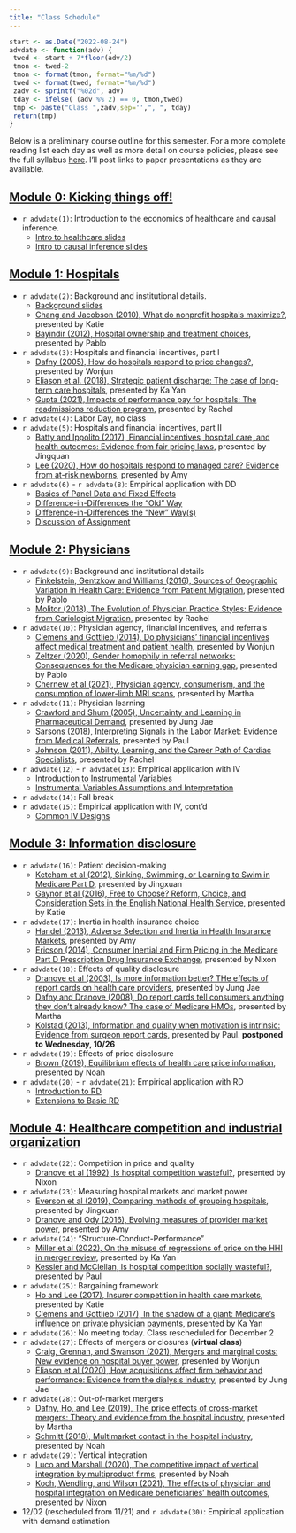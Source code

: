 ```yaml
---
title: "Class Schedule"
---
```


```r
start <- as.Date("2022-08-24")
advdate <- function(adv) {
 twed <- start + 7*floor(adv/2)
 tmon <- twed-2
 tmon <- format(tmon, format="%m/%d")
 twed <- format(twed, format="%m/%d")
 zadv <- sprintf("%02d", adv)
 tday <- ifelse( (adv %% 2) == 0, tmon,twed)
 tmp <- paste("Class ",zadv,sep='',", ", tday)
 return(tmp)
}
```

Below is a preliminary course outline for this semester. For a more complete reading list each day as well as more detail on course policies, please see the full syllabus [here](syllabus/syllabus-771.pdf). I'll post links to paper presentations as they are available.


## [Module 0: Kicking things off!](modules/module0.html)

  - `r advdate(1)`: Introduction to the economics of healthcare and causal inference. 
      - [Intro to healthcare slides](slides/01-intro-health.html)
      - [Intro to causal inference slides](slides/01-intro-causal-inference.html)

## [Module 1: Hospitals](modules/module1.html)

  - `r advdate(2)`: Background and institutional details. 
      - [Background slides](slides/01-1.html)
      - [Chang and Jacobson (2010), What do nonprofit hospitals maximize?](slides/student/katie-20220829.pdf), presented by Katie      
      - [Bayindir (2012), Hospital ownership and treatment choices](slides/student/pablo-20220829.pdf), presented by Pablo
  - `r advdate(3)`: Hospitals and financial incentives, part I
      - [Dafny (2005), How do hospitals respond to price changes?](slides/student/wonjun-20220831.pdf), presented by Wonjun
      - [Eliason et al. (2018), Strategic patient discharge: The case of long-term care hospitals](slides/student/kayan-20220831.pdf), presented by Ka Yan
      - [Gupta (2021), Impacts of performance pay for hospitals: The readmissions reduction program](slides/student/rachel-20220831.pdf), presented by Rachel
  - `r advdate(4)`: Labor Day, no class
  - `r advdate(5)`: Hospitals and financial incentives, part II
      - [Batty and Ippolito (2017), Financial incentives, hospital care, and health outcomes: Evidence from fair pricing laws](slides/student/jingquan-20220907.pptx), presented by Jingquan
      - [Lee (2020), How do hospitals respond to managed care? Evidence from at-risk newborns](slides/student/amy-20220907.pdf), presented by Amy
  - `r advdate(6)` - `r advdate(8)`: Empirical application with DD
      - [Basics of Panel Data and Fixed Effects](slides/02-1.html)
      - [Difference-in-Differences the "Old" Way](slides/02-2.html)
      - [Difference-in-Differences the "New" Way(s)](slides/02-3.html)
      - [Discussion of Assignment](slides/02-4.html)

## [Module 2: Physicians](modules/module2.html)

  - `r advdate(9)`: Background and institutional details
      - [Finkelstein, Gentzkow and Williams (2016), Sources of Geographic Variation in Health Care: Evidence from Patient Migration](slides/student/pablo-20220921.pdf), presented by Pablo
      - [Molitor (2018), The Evolution of Physician Practice Styles: Evidence from Cariologist Migration](slides/student/rachel-20220921.pdf), presented by Rachel
  - `r advdate(10)`: Physician agency, financial incentives, and referrals
      - [Clemens and Gottlieb (2014), Do physicians' financial incentives affect medical treatment and patient health](slides/student/wonjun-20220926.pdf), presented by Wonjun
      - [Zeltzer (2020), Gender homophily in referral networks: Consequences for the Medicare physician earning gap](slides/student/pablo-20220926.pdf), presented by Pablo
      - [Chernew et al (2021), Physician agency, consumerism, and the consumption of lower-limb MRI scans](slides/student/martha-20220926.pptx), presented by Martha
  - `r advdate(11)`: Physician learning
      - [Crawford and Shum (2005), Uncertainty and Learning in Pharmaceutical Demand](slides/student/jungjae-20220928.pdf), presented by Jung Jae
      - [Sarsons (2018), Interpreting Signals in the Labor Market: Evidence from Medical Referrals](slides/student/paul-20220928.pdf), presented by Paul
      - [Johnson (2011), Ability, Learning, and the Career Path of Cardiac Specialists](slides/student/rachel-20220928.pdf), presented by Rachel
  - `r advdate(12)` - `r advdate(13)`: Empirical application with IV
      - [Introduction to Instrumental Variables](slides/03-1.html)
      - [Instrumental Variables Assumptions and Interpretation](slides/03-2.html)
  - `r advdate(14)`: Fall break
  - `r advdate(15)`: Empirical application with IV, cont'd
      - [Common IV Designs](slides/03-3.html)

## [Module 3: Information disclosure](modules/module3.html)

  - `r advdate(16)`: Patient decision-making
      - [Ketcham et al (2012), Sinking, Swimming, or Learning to Swim in Medicare Part D](slides/student/jingxuan-20221017.pdf), presented by Jingxuan
      - [Gaynor et al (2016), Free to Choose? Reform, Choice, and Consideration Sets in the English National Health Service](slides/student/katie-20221017.pdf), presented by Katie
  - `r advdate(17)`: Inertia in health insurance choice
      - [Handel (2013), Adverse Selection and Inertia in Health Insurance Markets](slides/student/amy-20221019.pdf), presented by Amy
      - [Ericson (2014), Consumer Inertial and Firm Pricing in the Medicare Part D Prescription Drug Insurance Exchange](slides/student/nixon-20221019.pdf), presented by Nixon
  - `r advdate(18)`: Effects of quality disclosure
      - [Dranove et al (2003), Is more information better? THe effects of report cards on health care providers](slides/student/jungjae-20221024.pdf), presented by Jung Jae
      - [Dafny and Dranove (2008), Do report cards tell consumers anything they don't already know? The case of Medicare HMOs](slides/student/martha-20221024.pptx), presented by Martha
      - [Kolstad (2013), Information and quality when motivation is intrinsic: Evidence from surgeon report cards](slides/student/paul-20221024.pdf), presented by Paul. **postponed to Wednesday, 10/26**
  - `r advdate(19)`: Effects of price disclosure
      - [Brown (2019), Equilibrium effects of health care price information](slides/student/noah-20221026.pdf), presented by Noah
  - `r advdate(20)` - `r advdate(21)`: Empirical application with RD
      - [Introduction to RD](slides/04-1.html)
      - [Extensions to Basic RD](slides/04-2.html)

## [Module 4: Healthcare competition and industrial organization](modules/module4.html)

  - `r advdate(22)`: Competition in price and quality
      - [Dranove et al (1992), Is hospital competition wasteful?](slides/student/nixon-20221107.pdf), presented by Nixon
  - `r advdate(23)`: Measuring hospital markets and market power
      - [Everson et al (2019), Comparing methods of grouping hospitals](slides/student/jingxuan-20221109.pdf), presented by Jingxuan
      - [Dranove and Ody (2016), Evolving measures of provider market power](slides/student/amy-20221109.pdf), presented by Amy
  - `r advdate(24)`: "Structure-Conduct-Performance"
      - [Miller et al (2022), On the misuse of regressions of price on the HHI in merger review](slides/student/kayan-20221114.pdf), presented by Ka Yan
      - [Kessler and McClellan, Is hospital competition socially wasteful?](slides/student/paul-20221114.pdf), presented by Paul
  - `r advdate(25)`: Bargaining framework
      - [Ho and Lee (2017), Insurer competition in health care markets](slides/student/katie-20221116.pdf), presented by Katie
      - [Clemens and Gottlieb (2017), In the shadow of a giant: Medicare's influence on private physician payments](slides/student/kayan-20221116.pdf), presented by Ka Yan
  - `r advdate(26)`: No meeting today. Class rescheduled for December 2  
  - `r advdate(27)`: Effects of mergers or closures (**virtual class**)
      - [Craig, Grennan, and Swanson (2021), Mergers and marginal costs: New evidence on hospital buyer power](slides/student/wonjun-20221123.pdf), presented by Wonjun  
      - [Eliason et al (2020), How acquisitions affect firm behavior and performance: Evidence from the dialysis industry](slides/student/jungjae-20221123.pdf), presented by Jung Jae
  - `r advdate(28)`: Out-of-market mergers
      - [Dafny, Ho, and Lee (2019), The price effects of cross-market mergers: Theory and evidence from the hospital industry](slides/student/martha-20221128.pptx), presented by Martha
      - [Schmitt (2018), Multimarket contact in the hospital industry](slides/student/noah-20221128.pdf), presented by Noah
  - `r advdate(29)`: Vertical integration
      - [Luco and Marshall (2020), The competitive impact of vertical integration by multiproduct firms](slides/student/noah-20221130.pdf), presented by Noah  
      - [Koch, Wendling, and Wilson (2021), The effects of physician and hospital integration on Medicare beneficiaries' health outcomes](slides/student/nixon-20221130.pdf), presented by Nixon
  - 12/02 (rescheduled from 11/21) and `r advdate(30)`: Empirical application with demand estimation
